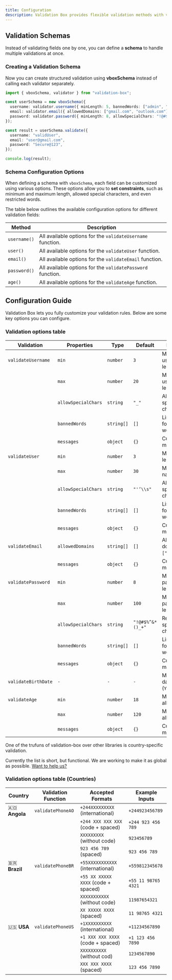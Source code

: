 ```yaml
---
title: Configuration
description: Validation Box provides flexible validation methods with various configuration options.
---
```


## Validation Schemas

Instead of validating fields one by one, you can define a **schema** to handle multiple validations at once.

### Creating a Validation Schema

Now you can create structured validation using **vboxSchema** instead of calling each validator separately.

```ts
import { vboxSchema, validator } from "validation-box";

const userSchema = new vboxSchema({
  username: validator.username({ minLength: 5, bannedWords: ["admin", "root"] }),
  email: validator.email({ allowedDomains: ["gmail.com", "outlook.com"] }),
  password: validator.password({ minLength: 8, allowSpecialChars: "!@#$%^&*" }),
});

const result = userSchema.validate({
  username: "validUser",
  email: "user@gmail.com",
  password: "Secure@123",
});

console.log(result);
```

### Schema Configuration Options

When defining a schema with `vboxSchema`, each field can be customized using various options. These options allow you to **set constraints**, such as minimum and maximum length, allowed special characters, and even restricted words.

The table below outlines the available configuration options for different validation fields:


| Method         | Description |
|---------------|-------------|
| `username()`  | All available options for the `validateUsername` function. |
| `user()`      | All available options for the `validateUser` function. |
| `email()`     | All available options for the `validateEmail` function. |
| `password()`  | All available options for the `validatePassword` function. |
| `age()`       | All available options for the `validateAge` function. |


## Configuration Guide

Validation Box lets you fully customize your validation rules. Below are some key options you can configure.

### Validation options table

| **Validation**        | **Properties**          | **Type**             | **Default**           | **Description** |
|----------------------|-----------------------|---------------------|----------------------|---------------|
| `validateUsername`  | `min`           | `number`            | `3`                  | Minimum username length. |
|                      | `max`           | `number`            | `20`                 | Maximum username length. |
|                      | `allowSpecialChars`   | `string`            | `"_"`                | Allowed special characters. |
|                      | `bannedWords`         | `string[]`          | `[]`                 | List of forbidden words. |
|                      | `messages`         | `object`          | `{}`                 | Custom error messages. |
| `validateUser`      | `min`           | `number`            | `3`                  | Minimum name length. |
|                      | `max`           | `number`            | `30`                 | Maximum name length. |
|                      | `allowSpecialChars`   | `string`            | `"'’\\s"`            | Allowed special characters. |
|                      | `bannedWords`         | `string[]`          | `[]`                 | List of forbidden words. |
|                      | `messages`         | `object`          | `{}`                 | Custom error messages. |
| `validateEmail`     | `allowedDomains`      | `string[]`          | `[]`                 | Allowed domains (e.g., `["gmail.com"]`). |
|                     | `messages`      | `object`          | `{}`                 | Custom error messages. |
| `validatePassword`  | `min`           | `number`            | `8`                  | Minimum password length. |
|                      | `max`           | `number`            | `100`                | Maximum password length. |
|                      | `allowSpecialChars`   | `string`            | `"!@#$%^&*()_+"`     | Required special characters. |
|                      | `bannedWords`         | `string[]`          | `[]`                 | List of forbidden words. |
|                      | `messages`         | `object`          | `{}`                 | Custom error messages. |
| `validateBirthDate` | `-`                   | `-`                 | `-`                  | Must be a valid date in the past (`YYYY-MM-DD`). |
| `validateAge`       | `min`              | `number`            | `18`                 | Minimum allowed age. |
|                      | `max`              | `number`            | `120`                | Maximum allowed age. |
|                      | `messages`              | `object`            | `{}`                | Custom error messages. |


One of the trufuns of validation-box over other libraries is country-specific validation. 

Currently the list is short, but functional. We are working to make it as global as possible. [Want to help us?](https://github.com/euotiniel/validation-box)

### Validation options table (Countries)

| Country  | Validation Function  | Accepted Formats                          | Example Inputs              |
|----------|----------------------|-------------------------------------------|-----------------------------|
| 🇦🇴 **Angola** | `validatePhoneAO`    | `+244XXXXXXXXX` (international)          | `+244923456789`             |
|          |                      | `+244 XXX XXX XXX` (code + spaced)              | `+244 923 456 789`              |
|          |                      | `XXXXXXXXX` (without code)         | `923456789`                |
|          |                      | `923 456 789` (spaced)                    | `923 456 789`               |
| 🇧🇷 **Brazil** | `validatePhoneBR`    | `+55XXXXXXXXXXX` (international)         | `+559812345678`             |
|          |                      | `+55 XX XXXXX XXXX` (code + spaced)             | `+55 11 98765 4321`              |
|          |                      | `XXXXXXXXXXX` (without code)      | `11987654321`               |
|          |                      | `XX XXXXX XXXX` (spaced)              | `11 98765 4321`                |
| 🇺🇸 **USA**    | `validatePhoneUS`    | `+1XXXXXXXXXX` (international)           | `+11234567890`              |
|          |                      | `+1 XXX XXX XXXX` (code + spaced)               | `+1 123 456 7890`               |
|          |                      | `XXXXXXXXXX` (without cod)              | `1234567890`            |
|          |                      | `XXX XXX XXXX` (spaced)               | `123 456 7890`              |

